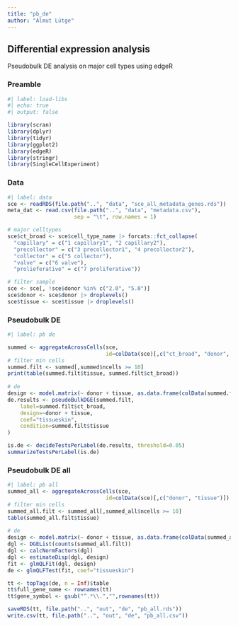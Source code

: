 ```yaml
---
title: "pb_de"
author: "Almut Lütge"
---
```


## Differential expression analysis

Pseudobulk DE analysis on major cell types using edgeR

### Preamble

```r
#| label: load-libs
#| echo: true
#| output: false

library(scran)
library(dplyr)
library(tidyr)
library(ggplot2)
library(edgeR)
library(stringr)
library(SingleCellExperiment)

```

### Data

```r
#| label: data 
sce <- readRDS(file.path("..", "data", "sce_all_metadata_genes.rds"))
meta_dat <- read.csv(file.path("..", "data", "metadata.csv"),
                     sep = "\t", row.names = 1)

# major celltypes
sce$ct_broad <- sce$cell_type_name |> forcats::fct_collapse(
  "capillary" = c("1 capillary1", "2 capillary2"),
  "precollector" = c("3 precollector1", "4 precollector2"),
  "collector" = c("5 collector"),
  "valve" = c("6 valve"),
  "prolieferative" = c("7 proliferative"))

# filter sample
sce <- sce[, !sce$donor %in% c("2.0", "5.0")]
sce$donor <- sce$donor |> droplevels()
sce$tissue <- sce$tissue |> droplevels()

```

### Pseudobulk DE

```r
#| label: pb de

summed <- aggregateAcrossCells(sce,
                               id=colData(sce)[,c("ct_broad", "donor", "tissue")])
# filter min cells
summed.filt <- summed[,summed$ncells >= 10]
print(table(summed.filt$tissue, summed.filt$ct_broad))
  
# de
design <- model.matrix(~ donor + tissue, as.data.frame(colData(summed.filt)))
de.results <- pseudoBulkDGE(summed.filt, 
    label=summed.filt$ct_broad,
    design=~donor + tissue,
    coef="tissueskin",
    condition=summed.filt$tissue 
)

is.de <- decideTestsPerLabel(de.results, threshold=0.05)
summarizeTestsPerLabel(is.de)
```

### Pseudobulk DE all

```r
#| label: pb all
summed_all <- aggregateAcrossCells(sce,
                               id=colData(sce)[,c("donor", "tissue")])
# filter min cells
summed_all.filt <- summed_all[,summed_all$ncells >= 10]
table(summed_all.filt$tissue)
  
# de
design <- model.matrix(~ donor + tissue, as.data.frame(colData(summed_all.filt)))
dgl <- DGEList(counts(summed_all.filt))
dgl <- calcNormFactors(dgl)
dgl <- estimateDisp(dgl, design)
fit <- glmQLFit(dgl, design)
de <- glmQLFTest(fit, coef="tissueskin")

tt <- topTags(de, n = Inf)$table
tt$full_gene_name <- rownames(tt)
tt$gene_symbol <- gsub("^.*\\.","",rownames(tt))

saveRDS(tt, file.path("..", "out", "de", "pb_all.rds"))
write.csv(tt, file.path("..", "out", "de", "pb_all.csv"))



```
